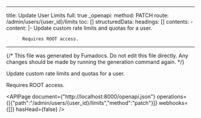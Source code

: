 <!-- AUTO-GENERATED: fumadocs-openapi (safe to overwrite) -->

---
title: Update User Limits
full: true
_openapi:
  method: PATCH
  route: /admin/users/{user_id}/limits
  toc: []
  structuredData:
    headings: []
    contents:
      - content: |-
          Update custom rate limits and quotas for a user.

          Requires ROOT access.
---

{/* This file was generated by Fumadocs. Do not edit this file directly. Any changes should be made by running the generation command again. */}

Update custom rate limits and quotas for a user.

Requires ROOT access.

<APIPage document={"http://localhost:8000/openapi.json"} operations={[{"path":"/admin/users/{user_id}/limits","method":"patch"}]} webhooks={[]} hasHead={false} />